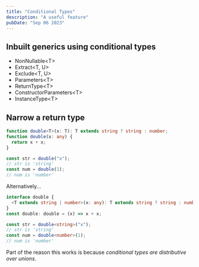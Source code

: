 ```yaml
---
title: "Conditional Types"
description: "A useful feature"
pubDate: "Sep 06 2023"
---
```


## Inbuilt generics using conditional types

- NonNullable&lt;T&gt;
- Extract&lt;T, U&gt;
- Exclude&lt;T, U&gt;
- Parameters&lt;T&gt;
- ReturnType&lt;T&gt;
- ConstructorParameters&lt;T&gt;
- InstanceType&lt;T&gt;

## Narrow a return type

```ts
function double<T>(x: T): T extends string ? string : number;
function double(x: any) {
  return x + x;
}

const str = double("x");
// str is 'string'
const num = double(1);
// num is 'number'
```

Alternatively...

```ts
interface double {
  <T extends string | number>(x: any): T extends string ? string : number;
}
const double: double = (x) => x + x;

const str = double<string>("x");
// str is 'string'
const num = double<number>(1);
// num is 'number'
```

Part of the reason this works is because _conditional types are distributive over unions_.
